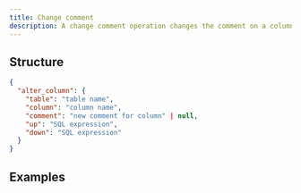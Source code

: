 ```yaml
---
title: Change comment
description: A change comment operation changes the comment on a column.
---
```


## Structure

```json
{
  "alter_column": {
    "table": "table name",
    "column": "column name",
    "comment": "new comment for column" | null,
    "up": "SQL expression",
    "down": "SQL expression"
  }
}
```

## Examples

<ExampleSnippet example="35_alter_column_multiple.json" language="json" />

<ExampleSnippet example="36_set_comment_to_null.json" language="json" />

